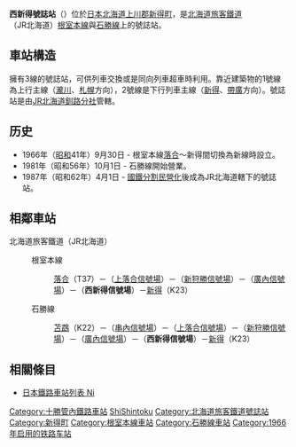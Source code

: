 {{Unreferenced|time=2019-01-24T11:38:08+00:00}}
{{noteTA
|1=zh-tw:落合車站;zh-hk:落合站;zh-cn:落合站;
|2=zh-tw:苫鵡車站;zh-hk:苫鵡站;zh-cn:苫鵡站;
|3=zh-tw:新得車站;zh-hk:新得站;zh-cn:新得站;
|4=zh-tw:號誌站; zh-hk:信號場; zh-cn:线路所;
}}
{{日本車站資訊 
|公司色 = #2cb431
|站名 = 西新得號誌站 
|圖片 = Nishi-shintoku Signal station.jpg
|pxl = 250px 
|圖片說明 = 西新得號誌站（攝於2009年4月）
|日文原名 = 西新得
|平假名 = にししんとく
|羅馬拼音 = Nishi-shintoku
|電報略號 = ニン
|所屬公司 = {{color|#2cb431|■}} [[北海道旅客鐵道|北海道旅客鐵道]]（JR北海道）
|所在地 = [[北海道|北海道]][[上川郡_(十勝國)|上川郡]][[新得町|新得町]]字新得
|啟用年月日 = 1966年（昭和41年）9月30日 
|車站構造 = 地面車站 
|月台配置 = 2線（沒有月台）
|上下車人次 = 
|統計年度 = 
|所屬路線1= {{color|#f6989d|■}}{{color|#8cc63e|■}}[[根室本線|根室本線]]
|前一站1= [[廣內號誌站|廣內（信）]]
|前一站距離1= 5.5
|後一站距離1= 6.8
|後一站1= [[新得站|新得]]
|距離1= 129.5
|起點站1= [[瀧川站|瀧川]]
|所屬路線2= {{color|#8cc63e|■}}[[石勝線|石勝線]]
|前一站2= 廣內（信）
|前一站距離2= 5.5
|後一站距離2= 6.8
|後一站2= 新得
|距離2= 125.6
|起點站2= [[南千歲站|南千歲]]
|備註 = 
}}
'''西新得號誌站'''（{{jpn|j=西新得信号場|hg=にししんとくしんごうじょう|rm=Nishi-shintoku shingōjō|f=y}}）位於[[日本|日本]][[北海道|北海道]][[上川郡_(十勝國)|上川郡]][[新得町|新得町]]，是[[北海道旅客鐵道|北海道旅客鐵道]]（JR北海道）[[根室本線|根室本線]]與[[石勝線|石勝線]]上的號誌站。

== 車站構造 ==
擁有3線的號誌站，可供列車交換或是同向列車超車時利用。靠近建築物的1號線為上行主線（[[瀧川車站|瀧川]]、[[札幌車站|札幌]]方向），2號線是下行列車主線（[[新得車站|新得]]、[[帶廣車站|帶廣]]方向）。號誌站是由[[北海道旅客鐵道釧路分社|JR北海道釧路分社]]管轄。

== 历史 ==
*1966年（[[昭和|昭和]]41年）9月30日 - 根室本線[[落合站_(北海道)|落合]]～新得間切換為新線時設立。
*1981年（昭和56年）10月1日 - 石勝線開始營業。
*1987年（昭和62年）4月1日 - [[國鐵分割民營化|國鐵分割民營化]]後成為JR北海道轄下的號誌站。

== 相鄰車站 ==
; 北海道旅客鐵道（JR北海道）
: {{color|#f6989d|■}}{{color|#8cc63e|■}}根室本線
:: [[落合站_(北海道)|落合]]（T37）－（[[上落合信號場|上落合信號場]]）－（[[新狩勝信號場|新狩勝信號場]]）－（[[廣內信號場|廣內信號場]]）－（'''西新得信號場'''）－[[新得站|新得]]（K23）
: {{color|#8cc63e|■}}石勝線
:: [[苫鵡站|苫鵡]]（K22）－（[[串內信號場|串內信號場]]）－（[[上落合信號場|上落合信號場]]）－（[[新狩勝信號場|新狩勝信號場]]）－（[[廣內信號場|廣內信號場]]）－（'''西新得信號場'''）－[[新得站|新得]]（K23）

==相關條目==
*[[日本鐵路車站列表_Ni|日本鐵路車站列表 Ni]]

{{根室本線1}}
{{石勝線}}

{{DEFAULTSORT:Nishi-Shintoku-Shingojo}}
[[Category:十勝管內鐵路車站|Category:十勝管內鐵路車站]]
[[Category:日本鐵路車站_Ni|ShiShintoku]]
[[Category:北海道旅客鐵道號誌站|Category:北海道旅客鐵道號誌站]]
[[Category:新得町|Category:新得町]]
[[Category:根室本線車站|Category:根室本線車站]]
[[Category:石勝線車站|Category:石勝線車站]]
[[Category:1966年启用的铁路车站|Category:1966年启用的铁路车站]]